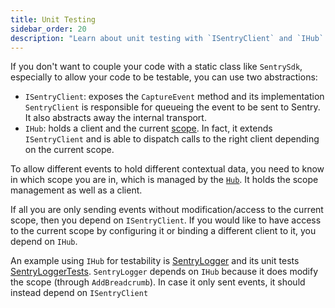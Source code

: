 ```yaml
---
title: Unit Testing
sidebar_order: 20
description: "Learn about unit testing with `ISentryClient` and `IHub`."
---
```


If you don't want to couple your code with a static class like `SentrySdk`, especially to allow your code to be testable, you can use two abstractions:

- `ISentryClient`: exposes the `CaptureEvent` method and its implementation `SentryClient` is responsible for queueing the event to be sent to Sentry. It also abstracts away the internal transport.
- `IHub`: holds a client and the current [scope](../enriching-events/scopes/). In fact, it extends `ISentryClient` and is able to dispatch calls to the right client depending on the current scope.

To allow different events to hold different contextual data, you need to know in which scope you are in, which is managed by the [`Hub`](https://github.com/getsentry/sentry-dotnet/blob/master/src/Sentry/Internal/Hub.cs). It holds the scope management as well as a client.

If all you are only sending events without modification/access to the current scope, then you depend on `ISentryClient`. If you would like to have access to the current scope by configuring it or binding a different client to it, you depend on `IHub`.

An example using `IHub` for testability is [SentryLogger](https://github.com/getsentry/sentry-dotnet/blob/master/src/Sentry.Extensions.Logging/SentryLogger.cs) and its unit tests [SentryLoggerTests](https://github.com/getsentry/sentry-dotnet/blob/master/test/Sentry.Extensions.Logging.Tests/SentryLoggerTests.cs).
`SentryLogger` depends on `IHub` because it does modify the scope (through `AddBreadcrumb`). In case it only sent events, it should instead depend on `ISentryClient`
